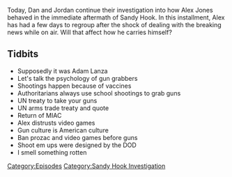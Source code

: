 {{Episode
    | title           = December 16, 2012
    | caption         = [https://knowledgefight.libsyn.com/knowledge-fight-december-16-2012 Listen to this episode on Libsyn]
    | episodeNumber   = 267
    | length          = 01:28:26
    | airDate         = February 22, 2019
    | episodeType     = [[:Category:Sandy Hook Investigation|Sandy Hook Investigation]]
    | appearance      = [[Adam Lanza]]
    | previousEpisode = [[266: December 14, 2012]]
    | nextEpisode     = [[268: December 17-18, 2012]]
}}

{{Stub}}

Today, Dan and Jordan continue their investigation into how Alex Jones behaved in the immediate aftermath of Sandy Hook. In this installment, Alex has had a few days to regroup after the shock of dealing with the breaking news while on air. Will that affect how he carries himself?

==Tidbits==

*Supposedly it was Adam Lanza
*Let's talk the psychology of gun grabbers
*Shootings happen because of vaccines
*Authoritarians always use school shootings to grab guns
*UN treaty to take your guns
*UN arms trade treaty and quote
*Return of MIAC
*Alex distrusts video games
*Gun culture is American culture
*Ban prozac and video games before guns
*Shoot em ups were designed by the DOD
*I smell something rotten

[[Category:Episodes]]
[[Category:Sandy Hook Investigation]]
